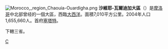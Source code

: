 [[File:Morocco,_region_Chaouia-Ouardigha.png|right]]
'''沙維耶-瓦爾迪加大區'''（{{lang-ar|الشاوية ورديغة‎|}}）是[[摩洛哥|摩洛哥]]中北部曾经的一個大區，西臨[[大西洋|大西洋]]。面積7,010平方公里。2004年人口1,655,660人。首府[[塞塔特|塞塔特]]。

下轄三省。

{{摩洛哥行政區劃}}

[[Category:摩洛哥前大区|C]]

{{Morocco-stub}}